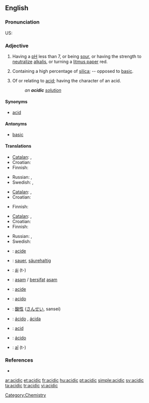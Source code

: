 ==English==

===Pronunciation===
US: {{enPR|ə sĭd ĭk}}

===Adjective===
{{en-adj|more}}

# {{chemistry}} Having a [[pH]] less than 7, or being [[sour]], or having the strength to [[neutralize]] [[alkali]]s, or turning a [[litmus paper]] red.
# {{mineralogy}} Containing a high percentage of [[silica]]; -- opposed to [[basic]].
# Of or relating to [[acid]]; having the character of an acid.
#: ''an '''acidic''' [[solution]]''

====Synonyms====
* [[acid#Adjective|acid]]

====Antonyms====
* [[basic]]

====Translations====
{{trans-top|chemistry: having pH less than 7}}
* [[Catalan]]: {{t-|ca|àcid|m}}, {{t-|ca|àcida|f}}
* Croatian: {{t+|hr|kiseo|alt=kȉseo}}
* Finnish: {{t+|fi|hapan}}
{{trans-mid}}
* Russian: {{t+|ru|кислотный|tr=kislótnyj}}, {{t+|ru|кислый|tr=kíslyj}}
* Swedish: {{t+|sv|sur}}, {{t|sv|syrlig}}
{{trans-bottom}}

{{trans-top|mineralogy: containing a high percentage of silica}}
* [[Catalan]]: {{t-|ca|àcid|m}}, {{t-|ca|àcida|f}}
* Croatian: {{t+|hr|kiseo|alt=kȉseo}}
{{trans-mid}}
* Finnish: {{t+|fi|hapan}}
{{trans-bottom}}

{{trans-top|of or relating to acid}}
* [[Catalan]]: {{t-|ca|àcid|m}}, {{t-|ca|àcida|f}}
* Croatian: {{t|hr|kiselinski|alt=kisèlīnskī}}
* Finnish: {{t+|fi|hapan}}
{{trans-mid}}
* Russian: {{t+|ru|кислотный|tr=kislótnyj}}, {{t+|ru|кислый|tr=kíslyj}}
* Swedish: {{t-|sv|syra-}}
{{trans-bottom}}

{{checktrans-top}}
* {{ttbc|French}}: [[acide]]
* {{ttbc|German}}: [[sauer]], [[säurehaltig]]
* {{ttbc|Guaraní}}: [[ái]] (t-)
* {{ttbc|Indonesian}}: [[asam]] / [[sifat|bersifat]] [[asam]]
* {{ttbc|Interlingua}}: [[acide]]
* {{ttbc|Italian}}: [[acido]]
{{trans-mid}}
* {{ttbc|Japanese}}: [[酸性]] ([[さんせい]], sansei)
* {{ttbc|Portuguese}}: [[ácido]] {{m}}, [[ácida]] {{f}}
* {{ttbc|Romanian}}: [[acid#Romanian|acid]]
* {{ttbc|Spanish}}: [[ácido]]
* {{ttbc|Tupinambá}}: [[aî]] (t-)
{{trans-bottom}}

===References===
* {{R:Webster 1913}}

[[Category:Chemistry]]

[[ar:acidic]]
[[et:acidic]]
[[fr:acidic]]
[[hu:acidic]]
[[pt:acidic]]
[[simple:acidic]]
[[sv:acidic]]
[[ta:acidic]]
[[tr:acidic]]
[[vi:acidic]]